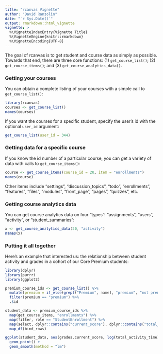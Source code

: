 ```yaml
---
title: "rcanvas Vignette"
author: "David Ranzolin"
date: "`r Sys.Date()`"
output: rmarkdown::html_vignette
vignette: >
  %\VignetteIndexEntry{Vignette Title}
  %\VignetteEngine{knitr::rmarkdown}
  %\VignetteEncoding{UTF-8}
---
```


The goal of rcanvas is to get student and course data as simply as possible. Towards that end,
there are three core functions: (1) `get_course_list()`; (2) `get_course_items()`; and (3) `get_course_analytics_data()`.

### Getting your courses

You can obtain a complete listing of your courses with a simple call to `get_course_list()`:

```r
library(rcanvas)
courses <- get_course_list()
names(courses)
```
If you want the courses for a specific student, specify the user's id with the optional `user_id` argument:

```r
get_course_list(user_id = 344)
```

### Getting data for a specific course

If you know the id number of a particular course, you can get a variety of data with calls to `get_course_items()`:

```r
course <- get_course_items(course_id = 20, item = "enrollments")
names(course)
```
Other items include "settings", "discussion_topics", "todo", "enrollments", "features", "files", "modules", "front_page", "pages", "quizzes", etc.

### Getting course analytics data

You can get course analytics data on four "types": "assignments", "users", "activity", or "student_summaries":

```r
x <- get_course_analytics_data(20, "activity")
names(x)
```

### Putting it all together

Here's an example that interested us: the relationship between student activity and grades in a cohort of our Core Premium students:

```r
library(dplyr)
library(purrr)
library(ggplot2)

premium_course_ids <- get_course_list() %>%
  mutate(premium = if_else(grepl("Premium", name), "premium", "not premium")) %>%
  filter(premium == "premium") %>%
  .$id

student_data <- premium_course_ids %>%
  map(get_course_items, "enrollments") %>%
  map(filter, role == "StudentEnrollment") %>%
  map(select, dplyr::contains("current_score"), dplyr::contains("total_activity_time")) %>%
  map_df(bind_rows)

ggplot(student_data, aes(grades.current_score, log(total_activity_time))) +
  geom_point() +
  geom_smooth(method = "lm")
```


